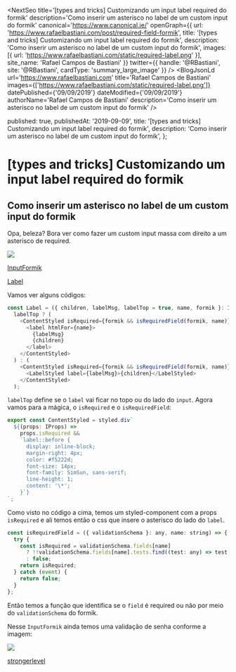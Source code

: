 

<NextSeo
  title='[types and tricks] Customizando um input label required do formik'
  description='Como inserir um asterisco no label de um custom input do formik'
  canonical='https://www.canonical.ie/'
  openGraph={{
    url: 'https://www.rafaelbastiani.com/post/required-field-formik',
    title: '[types and tricks] Customizando um input label required do formik',
    description: 'Como inserir um asterisco no label de um custom input do formik',
    images: [{ url: 'https://www.rafaelbastiani.com/static/required-label.png' }],
    site_name: 'Rafael Campos de Bastiani'
  }}
  twitter={{
    handle: '@RBastiani',
    site: '@RBastiani',
    cardType: 'summary_large_image'
  }}
/>
<BlogJsonLd
  url='https://www.rafaelbastiani.com'
  title='Rafael Campos de Bastiani'
  images={['https://www.rafaelbastiani.com/static/required-label.png']}
  datePublished={'09/09/2019'}
  dateModified={'09/09/2019'}
  authorName='Rafael Campos de Bastiani'
  description='Como inserir um asterisco no label de um custom input do formik'
/>

  published: true,
  publishedAt: '2019-09-09',
  title: '[types and tricks] Customizando um input label required do formik',
  description: 'Como inserir um asterisco no label de um custom input do formik',
};

<PostBox>

# [types and tricks] Customizando um input label required do formik

## Como inserir um asterisco no label de um custom input do formik

Opa, beleza? Bora ver como fazer um custom input massa com direito a um asterisco de required.

![](https://www.rafaelbastiani.com/static/posts/required-label.png)

[InputFormik](https://github.com/Bastiani/churras-trinca-front/blob/master/src/components/Input/InputFormik.tsx)

[Label](https://github.com/Bastiani/churras-trinca-front/blob/master/src/components/Label/Label.tsx)

Vamos ver alguns códigos:

```js
const Label = ({ children, labelMsg, labelTop = true, name, formik }: IProps) =>
  labelTop ? (
    <ContentStyled isRequired={formik && isRequiredField(formik, name)}>
      <label htmlFor={name}>
        {labelMsg}
        {children}
      </label>
    </ContentStyled>
  ) : (
    <ContentStyled isRequired={formik && isRequiredField(formik, name)}>
      <LabelStyled label={labelMsg}>{children}</LabelStyled>
    </ContentStyled>
  );
```

`labelTop` define se o `label` vai ficar no topo ou do lado do `input`.
Agora vamos para a mágica, o `isRequired` e o `isRequiredField`:

```js
export const ContentStyled = styled.div`
  ${(props: IProps) =>
    props.isRequired &&
    `label::before {
      display: inline-block;
      margin-right: 4px;
      color: #f5222d;
      font-size: 14px;
      font-family: SimSun, sans-serif;
      line-height: 1;
      content: '\*';
    }`}
`;
```

Como visto no código a cima, temos um styled-component com a props `isRequired` e ali temos então o css que insere
o asterisco do lado do `label`.

```js
const isRequiredField = ({ validationSchema }: any, name: string) => {
  try {
    const isRequired = validationSchema.fields[name]
      ? !!validationSchema.fields[name].tests.find((test: any) => test.OPTIONS.name === 'required').OPTIONS.name
      : false;
    return isRequired;
  } catch (event) {
    return false;
  }
};
```

Então temos a função que identifica se o `field` é required ou não por meio do `validationSchema` do formik.

Nesse `InputFormik` ainda temos uma validação de senha conforme a imagem:

![](https://www.rafaelbastiani.com/static/posts/password-stronge.png)

[strongerlevel](https://github.com/Bastiani/churras-trinca-front/blob/master/src/pages/Signup.tsx#L107)

</PostBox>
